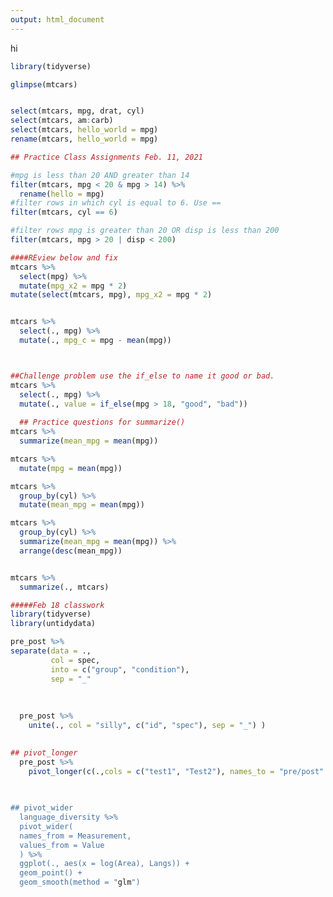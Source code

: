 ```yaml
---
output: html_document
---
```


hi



```r

library(tidyverse)

glimpse(mtcars)


select(mtcars, mpg, drat, cyl)
select(mtcars, am:carb)
select(mtcars, hello_world = mpg)
rename(mtcars, hello_world = mpg)

## Practice Class Assignments Feb. 11, 2021

#mpg is less than 20 AND greater than 14
filter(mtcars, mpg < 20 & mpg > 14) %>%
  rename(hello = mpg)
#filter rows in which cyl is equal to 6. Use ==
filter(mtcars, cyl == 6)

#filter rows mpg is greater than 20 OR disp is less than 200
filter(mtcars, mpg > 20 | disp < 200)

####REview below and fix
mtcars %>%
  select(mpg) %>%
  mutate(mpg_x2 = mpg * 2)
mutate(select(mtcars, mpg), mpg_x2 = mpg * 2)


mtcars %>%
  select(., mpg) %>%
  mutate(., mpg_c = mpg - mean(mpg))



##Challenge problem use the if_else to name it good or bad.
mtcars %>%
  select(., mpg) %>%
  mutate(., value = if_else(mpg > 18, "good", "bad"))
    
  ## Practice questions for summarize()
mtcars %>%
  summarize(mean_mpg = mean(mpg))

mtcars %>%
  mutate(mpg = mean(mpg))

mtcars %>%
  group_by(cyl) %>% 
  mutate(mean_mpg = mean(mpg))

mtcars %>%
  group_by(cyl) %>% 
  summarize(mean_mpg = mean(mpg)) %>% 
  arrange(desc(mean_mpg))


mtcars %>%
  summarize(., mtcars)

#####Feb 18 classwork
library(tidyverse)
library(untidydata)

pre_post %>%
separate(data = .,
         col = spec,
         into = c("group", "condition"),
         sep = "_"
  
  
         
  pre_post %>%
    unite(., col = "silly", c("id", "spec"), sep = "_") )
  

## pivot_longer
  pre_post %>%
    pivot_longer(c(.,cols = c("test1", "Test2"), names_to = "pre/post" values_to = score"))
  
  

## pivot_wider
  language_diversity %>% 
  pivot_wider(
  names_from = Measurement, 
  values_from = Value
  ) %>%
  ggplot(., aes(x = log(Area), Langs)) +
  geom_point() +
  geom_smooth(method = "glm")
```
  
  

